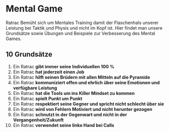 # Mental Game

Ratrac Bemüht sich um Mentales Training damit der Flaschenhals unserer Leistung bei Taktik und Physis und nicht im Kopf ist. Hier findet man unsere Grundsätze sowie Übungen und Beispiele zur Verbesserung des Mental Games.

## 10 Grundsätze

1. Ein Ratrac **gibt immer seine Individuellen 100 %**
2. Ein Ratrac **hat jederzeit einen Job**
3. Ein Ratrac **hilft seinen Brüdern mit allen Mitteln auf die Pyramide**
4. Ein Ratrac **kommuniziert offen und ehrlich über seine Emotionen und verfügbare Leistung**
5. Ein Ratrac **hat die Tools um ins Killer Mindset zu kommen**
6. Ein Ratrac **spielt Punkt um Punkt**
7. Ein Ratrac **respektiert seine Gegner und spricht nicht schlecht über sie**
8. Ein Ratrac **wird von Fehlern Motiviert und nicht herunter gezogen**
9. Ein Ratrac **schnutzt in der Gegenwart und nicht in der Vergangenheit/Zukunft**
10. Ein Ratrac **verwendet seine linke Hand bei Calls**

